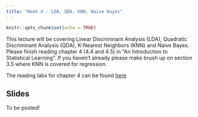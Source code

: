 ```yaml
---
title: "Week 4 - LDA, QDA, KNN, Naive Bayes"
---
```



```r
knitr::opts_chunk$set(echo = TRUE)
```

This lecture will be covering Linear Discriminant Analysis (LDA), Quadratic Discriminant Analysis (QDA), K-Nearest Neighbors (KNN) and Naive Bayes. Please finish reading chapter 4 (4.4 and 4.5) in "An Introduction to Statistical Learning". If you haven't already please make brush up on section 3.5 where KNN is covered for regression.

The reading labs for chapter 4 can be found [here](https://emilhvitfeldt.github.io/ISLR-tidymodels-labs/classification.html)

## Slides

To be posted!
